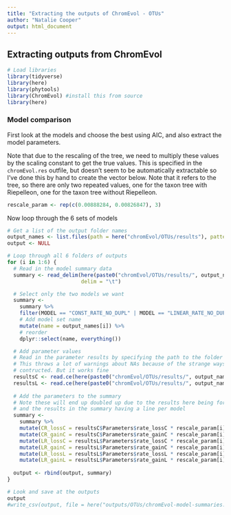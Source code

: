 ```yaml
---
title: "Extracting the outputs of ChromEvol - OTUs"
author: "Natalie Cooper"
output: html_document
---
```


## Extracting outputs from ChromEvol

```r
# Load libraries
library(tidyverse)
library(here)
library(phytools)
library(ChromEvol) #install this from source
library(here)
```

### Model comparison
First look at the models and choose the best using AIC, and also extract the model parameters. 

Note that due to the rescaling of the tree, we need to multiply these values by the scaling constant to get the true values. This is specified in the `chromEvol.res` outfile, but doesn't seem to be automatically extractable so I've done this by hand to create the vector below. Note that it refers to the tree, so there are only two repeated values, one for the taxon tree with Riepelleon, one for the taxon tree without Riepelleon.

```r
rescale_param <- rep(c(0.00888284, 0.00826847), 3)
```

Now loop through the 6 sets of models
```r
# Get a list of the output folder names
output_names <- list.files(path = here("chromEvol/OTUs/results"), pattern = "_out")
output <- NULL

# Loop through all 6 folders of outputs
for (i in 1:6) {
  # Read in the model summary data
  summary <- read_delim(here(paste0("chromEvol/OTUs/results/", output_names[i], "/models_summary.txt")), 
                        delim = "\t")

  # Select only the two models we want
  summary <-
    summary %>%
    filter(MODEL == "CONST_RATE_NO_DUPL" | MODEL == "LINEAR_RATE_NO_DUPL") %>%
    # Add model set name
    mutate(name = output_names[i]) %>%
    # reorder
    dplyr::select(name, everything())

  # Add parameter values
  # Read in the parameter results by specifying the path to the folder for each model
  # This throws a lot of warnings about NAs because of the strange ways these outputs are
  # contructed. But it works fine
  resultsC <- read.ce(here(paste0("chromEvol/OTUs/results/", output_names[i], "/CONST_RATE_NO_DUPL")))
  resultsL <- read.ce(here(paste0("chromEvol/OTUs/results/", output_names[i], "/LINEAR_RATE_NO_DUPL")))
  
  # Add the parameters to the summary
  # Note these will end up doubled up due to the results here being for each model
  # and the results in the summary having a line per model
  summary <-
    summary %>%
    mutate(CR_lossC = resultsC$Parameters$rate_lossC * rescale_param[i]) %>%
    mutate(CR_gainC = resultsC$Parameters$rate_gainC * rescale_param[i]) %>%
    mutate(LR_lossC = resultsL$Parameters$rate_lossC * rescale_param[i]) %>%
    mutate(LR_gainC = resultsL$Parameters$rate_gainC * rescale_param[i]) %>%
    mutate(LR_lossL = resultsL$Parameters$rate_lossL * rescale_param[i]) %>%
    mutate(LR_gainL = resultsL$Parameters$rate_gainL * rescale_param[i])  
  
  output <- rbind(output, summary)
}

# Look and save at the outputs
output
#write_csv(output, file = here("outputs/OTUs/chromEvol-model-summaries.csv"))
```